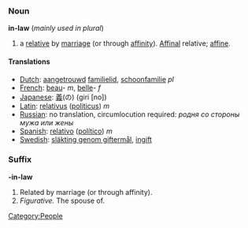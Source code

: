 ===Noun===
'''in-law''' (''mainly used in plural'')
#a [[relative]] by [[marriage]] (or through [[affinity]]). [[Affinal]] relative; [[affine]].

====Translations====
*[[Dutch]]: [[aangetrouwd]] [[familielid]], [[schoonfamilie]] ''pl''
*[[French]]: [[beau]]- ''m'', [[belle]]- ''f''
*[[Japanese]]: [[義]](の) (giri [no])
*[[Latin]]: [[relativus]] ([[politicus]]) ''m''
*[[Russian]]: no translation, circumlocution required: ''родня сo стороны мужа или жены''
*[[Spanish]]: [[relativo]] ([[político]]) ''m''
*[[Swedish]]: [[släkting genom giftermål]], [[ingift]]

[[Category:People]]

===Suffix===
'''-in-law'''
#Related by marriage (or through affinity).
#''Figurative.'' The spouse of.